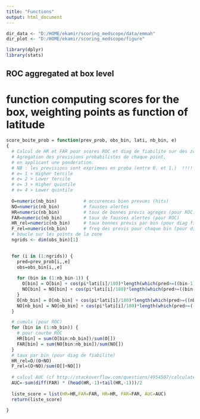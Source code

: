 ```yaml
---
title: "Functions"
output: html_document
---
```


```r
dir_data <- "D:/HOME/ekamir/scoring_medscope/data/emmah" 
dir_plot <- "D:/HOME/ekamir/scoring_medscope/figure" 

library(dplyr)
library(stats)

```


## ROC aggregated at box level

# function computing scores for the box, weighting points as function of latitude

```r
score_boite_prob = function(prev_prob, obs_bin, lati, nb_bin, e)
{
  # Calcul de HR et FAR pour scores ROC et diag de fiabilite sur des zones.
  # Agregation des previsions probabilistes de chaque point,
  # en applicant une ponderation.
  # NB : les previsions sont exprimees en proba (entre 0. et 1.)  !!!!
  # e= 1 > Higher tercile
  # e= 2 > Lower tercile
  # e= 3 > Higher quintile
  # e= 4 > Lower quintile
  
  O=numeric(nb_bin)          # occurences bien prevues (hits)
  NO=numeric(nb_bin)         # fausses alertes
  HR=numeric(nb_bin)         # taux de bonnes previs agreges (pour ROC)
  FAR=numeric(nb_bin)        # taux de fausses alertes (pour ROC)
  HR_rel=numeric(nb_bin)     # taux bonnes previs par bin (pour diag fiabilite)
  F_rel=numeric(nb_bin)      # freq des previs pour chaque bin (pour diag fiabilite)
  # boucle sur les points de la zone
  ngrids <- dim(obs_bin)[1]
    

  for (i in (1:ngrids)) {
    pred=prev_prob[i,,e]
    obs=obs_bin[i,,e]
  
    for (bin in (1:nb_bin-1)) {
      O[bin] = O[bin] + cos(pi*lati[i]/180)*length(which(pred>=((bin-1)/nb_bin) & pred<(bin/nb_bin) & obs==1))
      NO[bin] = NO[bin] + cos(pi*lati[i]/180)*length(which(pred>=((bin-1)/nb_bin) & pred<(bin/nb_bin) & obs==0))
    }
    O[nb_bin] = O[nb_bin] + cos(pi*lati[i]/180)*length(which(pred>=((nb_bin-1)/nb_bin) & pred<=1. & obs==1))
    NO[nb_bin] = NO[nb_bin] + cos(pi*lati[i]/180)*length(which(pred>=((nb_bin-1)/nb_bin) & pred<=1. & obs==0))
  }

  # cumuls (pour ROC)
  for (bin in (1:nb_bin)) {
    # pour courbe ROC
    HR[bin] = sum(O[bin:nb_bin])/sum(O[])
    FAR[bin] = sum(NO[bin:nb_bin])/sum(NO[])
  }
  # taux par bin (pour diag de fiabilite)
  HR_rel=O/(O+NO)
  F_rel=(O+NO)/sum(O[]+NO[])
  
  # calcul AUC (cf http://stackoverflow.com/questions/4954507/calculate-the-area-under-a-curve-in-r)
  AUC=-sum(diff(FAR) * (head(HR,-1)+tail(HR,-1)))/2
  
  liste_score = list(HR=HR,FAR=FAR, HR=HR, FAR=FAR, AUC=AUC)
  return(liste_score)
  
}
```

